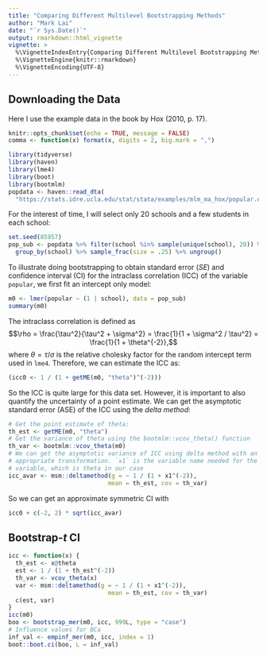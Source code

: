 ```yaml
---
title: "Comparing Different Multilevel Bootstrapping Methods"
author: "Mark Lai"
date: "`r Sys.Date()`"
output: rmarkdown::html_vignette
vignette: >
  %\VignetteIndexEntry{Comparing Different Multilevel Bootstrapping Methods}
  %\VignetteEngine{knitr::rmarkdown}
  %\VignetteEncoding{UTF-8}
---
```


## Downloading the Data

Here I use the example data in the book by Hox (2010, p. 17). 

```r
knitr::opts_chunk$set(echo = TRUE, message = FALSE)
comma <- function(x) format(x, digits = 2, big.mark = ",")
```


```r
library(tidyverse)
library(haven)
library(lme4)
library(boot)
library(bootmlm)
popdata <- haven::read_dta(
  "https://stats.idre.ucla.edu/stat/stata/examples/mlm_ma_hox/popular.dta")
```

For the interest of time, I will select only 20 schools and a few students in 
each school:

```r
set.seed(85957)
pop_sub <- popdata %>% filter(school %in% sample(unique(school), 20)) %>%
  group_by(school) %>% sample_frac(size = .25) %>% ungroup()
```

To illustrate doing bootstrapping to obtain standard error (*SE*) and confidence
interval (CI) for the intraclass correlation (ICC) of the variable `popular`, we
first fit an intercept only model:

```r
m0 <- lmer(popular ~ (1 | school), data = pop_sub)
summary(m0)
```

The intraclass correlation is defined as
$$\rho = \frac{\tau^2}{\tau^2 + \sigma^2} = \frac{1}{1 + \sigma^2 / \tau^2} 
  = \frac{1}{1 + \theta^{-2}},$$
where $\theta = \tau / \sigma$ is the relative cholesky factor for the
random intercept term used in `lme4`. Therefore, we can estimate the ICC as:

```r
(icc0 <- 1 / (1 + getME(m0, "theta")^(-2)))
```

So the ICC is quite large for this data set. However, it is important to also
quantify the uncertainty of a point estimate. We can get the asymptotic 
standard error (ASE) of the ICC using the *delta method*:

```r
# Get the point estimate of theta:
th_est <- getME(m0, "theta")
# Get the variance of theta using the bootmlm::vcov_theta() function
th_var <- bootmlm::vcov_theta(m0)
# We can get the asymptotic variance of ICC using delta method with an 
# appropriate transformation. `x1` is the variable name needed for the first
# variable, which is theta in our case
icc_avar <- msm::deltamethod(g = ~ 1 / (1 + x1^(-2)), 
                            mean = th_est, cov = th_var)
```

So we can get an approximate symmetric CI with 

```r
icc0 + c(-2, 2) * sqrt(icc_avar)
```

## Bootstrap-$t$ CI

```r
icc <- function(x) {
  th_est <- x@theta
  est <- 1 / (1 + th_est^(-2))
  th_var <- vcov_theta(x)
  var <- msm::deltamethod(g = ~ 1 / (1 + x1^(-2)), 
                            mean = th_est, cov = th_var)
  c(est, var)
}
icc(m0)
boo <- bootstrap_mer(m0, icc, 999L, type = "case")
# Influence values for BCa
inf_val <- empinf_mer(m0, icc, index = 1)
boot::boot.ci(boo, L = inf_val)
```


